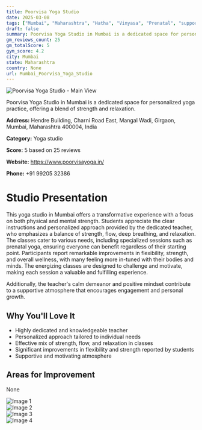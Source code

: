 ```yaml
---
title: Poorvisa Yoga Studio
date: 2025-03-08
tags: ["Mumbai", "Maharashtra", "Hatha", "Vinyasa", "Prenatal", "supportive atmosphere", "personalized instruction", "Mumbai"]  
draft: false
summary: Poorvisa Yoga Studio in Mumbai is a dedicated space for personalized yoga practice, offering a blend of strength and relaxation.
gm_reviews_count: 25
gm_totalScore: 5
gym_score: 4.2
city: Mumbai
state: Maharashtra
country: None
url: Mumbai_Poorvisa_Yoga_Studio
---
```


<div className="aspect-[16/9] relative my-8">
  <img 
    src="https://lh5.googleusercontent.com/p/AF1QipPO9q9cN_q1qwOccxNL6QL8PxJQ7E3Ke5-HNCpX=w1920-h1080-k-no"
    alt="Poorvisa Yoga Studio - Main View"
    className="object-cover absolute inset-0 w-full h-full rounded-lg"
  />
</div>

Poorvisa Yoga Studio in Mumbai is a dedicated space for personalized yoga practice, offering a blend of strength and relaxation.

**Address:** Hendre Building, Charni Road East, Mangal Wadi, Girgaon, Mumbai, Maharashtra 400004, India

**Category:** Yoga studio

**Score:** 5 based on 25 reviews

**Website:** https://www.poorvisayoga.in/

**Phone:** +91 99205 32386

# Studio Presentation

This yoga studio in Mumbai offers a transformative experience with a focus on both physical and mental strength. Students appreciate the clear instructions and personalized approach provided by the dedicated teacher, who emphasizes a balance of strength, flow, deep breathing, and relaxation. The classes cater to various needs, including specialized sessions such as prenatal yoga, ensuring everyone can benefit regardless of their starting point. Participants report remarkable improvements in flexibility, strength, and overall wellness, with many feeling more in-tuned with their bodies and minds. The energizing classes are designed to challenge and motivate, making each session a valuable and fulfilling experience.

Additionally, the teacher's calm demeanor and positive mindset contribute to a supportive atmosphere that encourages engagement and personal growth.

## Why You'll Love It

- Highly dedicated and knowledgeable teacher
- Personalized approach tailored to individual needs
- Effective mix of strength, flow, and relaxation in classes
- Significant improvements in flexibility and strength reported by students
- Supportive and motivating atmosphere

## Areas for Improvement

None

<div className="grid grid-cols-1 xl:grid-cols-2 gap-4 my-8">
<div className="aspect-[4/3] relative"><img src="https://lh5.googleusercontent.com/p/AF1QipNB_mOdXJ07xBzXGlxOvrcg8qdr7VmrKID0vmZU=w1920-h1080-k-no" alt="Image 1" className="object-cover absolute inset-0 w-full h-full rounded-lg" /></div>
<div className="aspect-[4/3] relative"><img src="https://lh5.googleusercontent.com/p/AF1QipO5U65EyjqqnlkBjtTCRdEzag7FSrSVS2KuQjHZ=w1920-h1080-k-no" alt="Image 2" className="object-cover absolute inset-0 w-full h-full rounded-lg" /></div>
<div className="aspect-[4/3] relative"><img src="https://lh5.googleusercontent.com/p/AF1QipO0k2ZKhML8VzLK-tjR-mpV8LnBFdrRapijDel1=w1920-h1080-k-no" alt="Image 3" className="object-cover absolute inset-0 w-full h-full rounded-lg" /></div>
<div className="aspect-[4/3] relative"><img src="https://lh5.googleusercontent.com/p/AF1QipN9hXEWhyCxA3H2TqUzJ229JY3cVLlTWwazjvv2=w1920-h1080-k-no" alt="Image 4" className="object-cover absolute inset-0 w-full h-full rounded-lg" /></div>
</div>